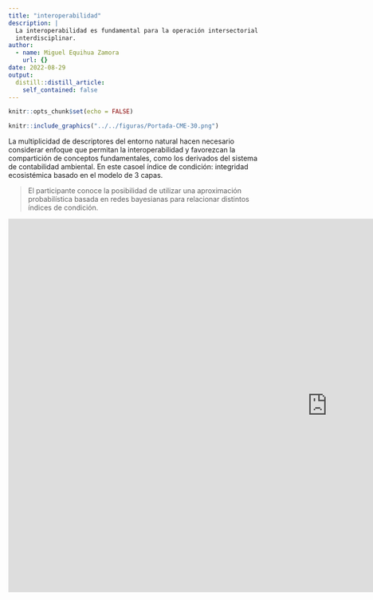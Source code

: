 ```yaml
---
title: "interoperabilidad"
description: |
  La interoperabilidad es fundamental para la operación intersectorial e incluso
  interdisciplinar.
author:
  - name: Miguel Equihua Zamora
    url: {}
date: 2022-08-29
output:
  distill::distill_article:
    self_contained: false
---
```




```r
knitr::opts_chunk$set(echo = FALSE)
```

```r

knitr::include_graphics("../../figuras/Portada-CME-30.png")
```


La multiplicidad de descriptores del entorno natural hacen necesario considerar enfoque que permitan la interoperabilidad y favorezcan la compartición de conceptos fundamentales, como los derivados del sistema de contabilidad ambiental. En este casoel índice de condición: integridad ecosistémica basado en el modelo de 3 capas.

> El participante conoce la posibilidad de utilizar una aproximación probabilística basada en redes bayesianas para relacionar distintos índices de condición.
  
  <iframe src="https://docs.google.com/presentation/d/e/2PACX-1vSACZYGN6q7tjcxJYo_74T4W1li2MpW0qY2qiWdfHFSbBnx11lkv8OYE8dcQl8Mog/embed?start=false&loop=false&delayms=3000" frameborder="0" width="1280" height="749" allowfullscreen="true" mozallowfullscreen="true" webkitallowfullscreen="true"></iframe>
